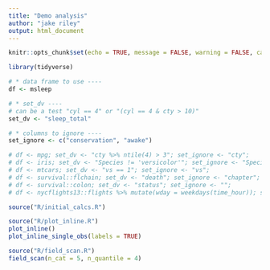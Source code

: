 ```yaml
---
title: "Demo analysis"
author: "jake riley"
output: html_document
---
```


```r
knitr::opts_chunk$set(echo = TRUE, message = FALSE, warning = FALSE, cache = T, comment = "")
```

```r
library(tidyverse)

# * data frame to use ----
df <- msleep

# * set_dv ----
# can be a test "cyl == 4" or "(cyl == 4 & cty > 10)"
set_dv <- "sleep_total" 

# * columns to ignore ----
set_ignore <- c("conservation", "awake")

# df <- mpg; set_dv <- "cty %>% ntile(4) > 3"; set_ignore <- "cty";
# df <- iris; set_dv <- "Species != 'versicolor'"; set_ignore <- "Species";
# df <- mtcars; set_dv <- "vs == 1"; set_ignore <- "vs";
# df <- survival::flchain; set_dv <- "death"; set_ignore <- "chapter";
# df <- survival::colon; set_dv <- "status"; set_ignore <- "";
# df <- nycflights13::flights %>% mutate(wday = weekdays(time_hour)); set_dv <- "dep_delay > 40"; set_ignore <- c("arr_delay", "dep_delay", "dep_time", "arr_time","year", "time_hour", "sched_arr_time", "hour");
```

```r
source("R/initial_calcs.R")

source("R/plot_inline.R")
plot_inline()
plot_inline_single_obs(labels = TRUE)

source("R/field_scan.R")
field_scan(n_cat = 5, n_quantile = 4)
```

